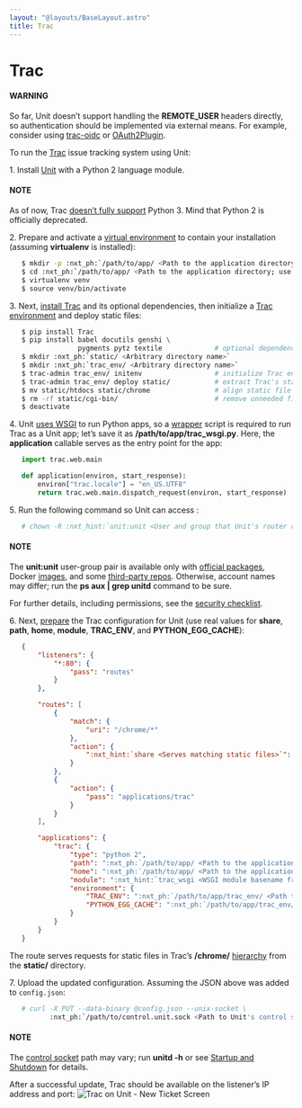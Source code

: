 ```yaml
---
layout: "@layouts/BaseLayout.astro"
title: Trac
---
```

# Trac

#### WARNING
So far, Unit doesn’t support handling the **REMOTE_USER** headers
directly, so authentication should be implemented via external means.  For
example, consider using [trac-oidc](https://pypi.org/project/trac-oidc/) or
[OAuth2Plugin](https://trac-hacks.org/wiki/OAuth2Plugin).

To run the [Trac](https://trac.edgewall.org) issue tracking system using
Unit:

1\. Install [Unit](../installation.md#installation-precomp-pkgs) with a Python 2 language module.

   #### NOTE
   As of now, Trac [doesn’t fully support](https://trac.edgewall.org/ticket/12130) Python 3.  Mind that Python 2
   is officially deprecated.

2\. Prepare and activate a [virtual environment](https://virtualenv.pypa.io/en/latest/) to contain your installation
   (assuming **virtualenv** is installed):
   
```bash
   $ mkdir -p :nxt_ph:`/path/to/app/ <Path to the application directory; use a real path in your configuration>`
   $ cd :nxt_ph:`/path/to/app/ <Path to the application directory; use a real path in your configuration>`
   $ virtualenv venv
   $ source venv/bin/activate
```

3\. Next, [install Trac](https://trac.edgewall.org/wiki/TracInstall) and its
   optional dependencies, then initialize a [Trac environment](https://trac.edgewall.org/wiki/TracEnvironment) and deploy static files:
   
```bash
   $ pip install Trac
   $ pip install babel docutils genshi \
                 pygments pytz textile             # optional dependencies
   $ mkdir :nxt_ph:`static/ <Arbitrary directory name>`                                 # will store Trac's /chrome/ tree
   $ mkdir :nxt_ph:`trac_env/ <Arbitrary directory name>`
   $ trac-admin trac_env/ initenv                  # initialize Trac environment
   $ trac-admin trac_env/ deploy static/           # extract Trac's static files
   $ mv static/htdocs static/chrome                # align static file paths
   $ rm -rf static/cgi-bin/                        # remove unneeded files
   $ deactivate
```

4\. Unit [uses WSGI](../configuration.md#configuration-python) to run Python apps, so a
   [wrapper](https://trac.edgewall.org/wiki/1.3/TracModWSGI#Averybasicscript)
   script is required to run Trac as a Unit app; let’s save it as
   **/path/to/app/trac_wsgi.py**.  Here, the **application** callable
   serves as the entry point for the app:

```python
   import trac.web.main

   def application(environ, start_response):
       environ["trac.locale"] = "en_US.UTF8"
       return trac.web.main.dispatch_request(environ, start_response)
```

5\. Run the following command so Unit can access :
   
```bash
   # chown -R :nxt_hint:`unit:unit <User and group that Unit's router runs as by default>` :nxt_ph:`/path/to/app/ <Path to the application files such as /data/www/app/; use a real path in your commands>`
```

   #### NOTE
   The **unit:unit** user-group pair is available only with [official
   packages](../installation.md#installation-precomp-pkgs), Docker [images](../installation.md#installation-docker), and some [third-party repos](../installation.md#installation-community-repos).  Otherwise, account names may differ; run
   the **ps aux | grep unitd** command to be sure.

   For further details, including permissions, see the [security checklist](security.md#security-apps).

6\. Next, [prepare](../configuration.md#configuration-python) the Trac configuration for Unit
   (use real values for **share**, **path**, **home**,
   **module**, **TRAC_ENV**, and **PYTHON_EGG_CACHE**):
   
```json
   {
       "listeners": {
           "*:80": {
               "pass": "routes"
           }
       },

       "routes": [
           {
               "match": {
                   "uri": "/chrome/*"
               },
               "action": {
                   ":nxt_hint:`share <Serves matching static files>`": ":nxt_ph:`/path/to/app/static <Path to the static files; use a real path in your configuration>`$uri"
               }
           },
           {
               "action": {
                   "pass": "applications/trac"
               }
           }
       ],

       "applications": {
           "trac": {
               "type": "python 2",
               "path": ":nxt_ph:`/path/to/app/ <Path to the application directory; use a real path in your configuration>`",
               "home": ":nxt_ph:`/path/to/app/ <Path to the application directory; use a real path in your configuration>`venv/",
               "module": ":nxt_hint:`trac_wsgi <WSGI module basename from Step 4 with extension omitted>`",
               "environment": {
                   "TRAC_ENV": ":nxt_ph:`/path/to/app/trac_env/ <Path to the Trac environment; use a real path in your configuration>`",
                   "PYTHON_EGG_CACHE": ":nxt_ph:`/path/to/app/trac_env/ <Path to the Python egg cache for Trac; use a real path in your configuration>`eggs/"
               }
           }
       }
   }
```

   The route serves requests for static files in Trac’s **/chrome/**
   [hierarchy](https://trac.edgewall.org/wiki/TracDev/TracURLs) from the
   **static/** directory.

7\. Upload the updated configuration.  Assuming the JSON above was added to
   `config.json`:
   
```bash
   # curl -X PUT --data-binary @config.json --unix-socket \
          :nxt_ph:`/path/to/control.unit.sock <Path to Unit's control socket in your installation>` :nxt_hint:`http://localhost/config/ <Path to the config section in Unit's control API>`
```

   #### NOTE
   The [control socket](../controlapi.md#configuration-socket) path may vary; run
   **unitd -h** or see [Startup and Shutdown](source.md#source-startup) for details.

   After a successful update, Trac should be available on the listener’s IP
   address and port:
   ![Trac on Unit - New Ticket Screen](/trac.png)

